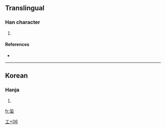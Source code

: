 ==Translingual==

===Han character===
{{Han char|rn=48|rad=工|as=06|sn=9|four=|canj=一弓手人 (MNQO)}}

# {{defn|Han|sort=工06}}

====References====
* {{Han ref|kx=0326.011|dj=0333.031|hdz=10413.031|uh=5DEC|ud=24044}}

----

==Korean==

===Hanja===
{{ko-hanja|hangeul=[[부]]|rv=bu|mr=pu}}

# {{defn|Korean}}

[[Category:Korean-only CJKV Characters|工+06]]

[[fr:巬]]